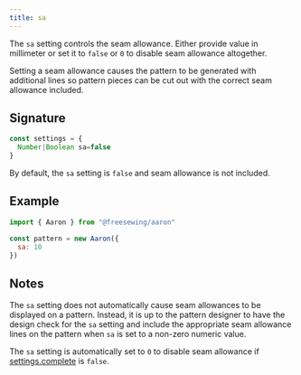 ```yaml
---
title: sa
---
```


The `sa` setting controls the seam allowance. Either provide value in
millimeter or set it to `false` or `0` to disable seam allowance altogether.

Setting a seam allowance causes the pattern to be generated with
additional lines so pattern pieces can be cut out with the correct
seam allowance included.

## Signature

```js
const settings = {
  Number|Boolean sa=false
}
```

By default, the `sa` setting is `false` and seam allowance is not included.

## Example

```js
import { Aaron } from "@freesewing/aaron"

const pattern = new Aaron({
  sa: 10
})
```

## Notes

The `sa` setting does not automatically cause seam allowances to
be displayed on a pattern.
Instead, it is up to the pattern designer to have the design check
for the `sa` setting and include the appropriate seam allowance lines
on the pattern when `sa` is set to a non-zero numeric value.

The `sa` setting is automatically set to `0` to disable seam allowance if
[settings.complete](/reference/settings/complete) is `false`.
